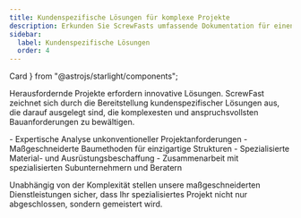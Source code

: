 ```yaml
---
title: Kundenspezifische Lösungen für komplexe Projekte
description: Erkunden Sie ScrewFasts umfassende Dokumentation für einen detaillierten Einblick in unsere Premium-Werkzeuge und Bauleistungen.
sidebar:
  label: Kundenspezifische Lösungen
  order: 4
---
```


  Card
} from "@astrojs/starlight/components";

Herausfordernde Projekte erfordern innovative Lösungen. ScrewFast zeichnet sich durch die Bereitstellung kundenspezifischer Lösungen aus, die darauf ausgelegt sind, die komplexesten und anspruchsvollsten Bauanforderungen zu bewältigen.

<Card title="Unsere kundenspezifischen Dienstleistungen bieten:" icon="puzzle">
  - Expertische Analyse unkonventioneller Projektanforderungen
  - Maßgeschneiderte Baumethoden für einzigartige Strukturen
  - Spezialisierte Material- und Ausrüstungsbeschaffung
  - Zusammenarbeit mit spezialisierten Subunternehmern und Beratern
</Card>

Unabhängig von der Komplexität stellen unsere maßgeschneiderten Dienstleistungen sicher, dass Ihr spezialisiertes Projekt nicht nur abgeschlossen, sondern gemeistert wird.